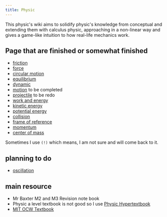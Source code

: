 ```yaml
---
title: Physic
---
```


This physic's wiki aims to solidify physic's knowledge from conceptual and extending them with calculus physic, approaching in a non-linear way and gives a game-like intuition to how real-life mechanics work.

## Page that are finished or somewhat finished
- [friction]()
- [force]()
- [circular motion]()
- [equilibrium]()
- [dynamic]()
- [motion]() to be completed
- [projectile]() to be redo
- [work and energy]()
- [kinetic energy]()
- [potential energy]()
- [collision]()
- [frame of reference]()
- [momentum]()
- [center of mass]()

Sometimes I use `(!)` which means, I am not sure and will come back to it.

## planning to do
- [oscillation]()

## main resource
- Mr Baxter M2 and M3 Revision note book
- Physic a level textbook is not good so I use [Physic Hypertextbook](https://physics.info)
- [MIT OCW Textbook](https://ocw.mit.edu/courses/8-01sc-classical-mechanics-fall-2016/pages/online-textbook/)
